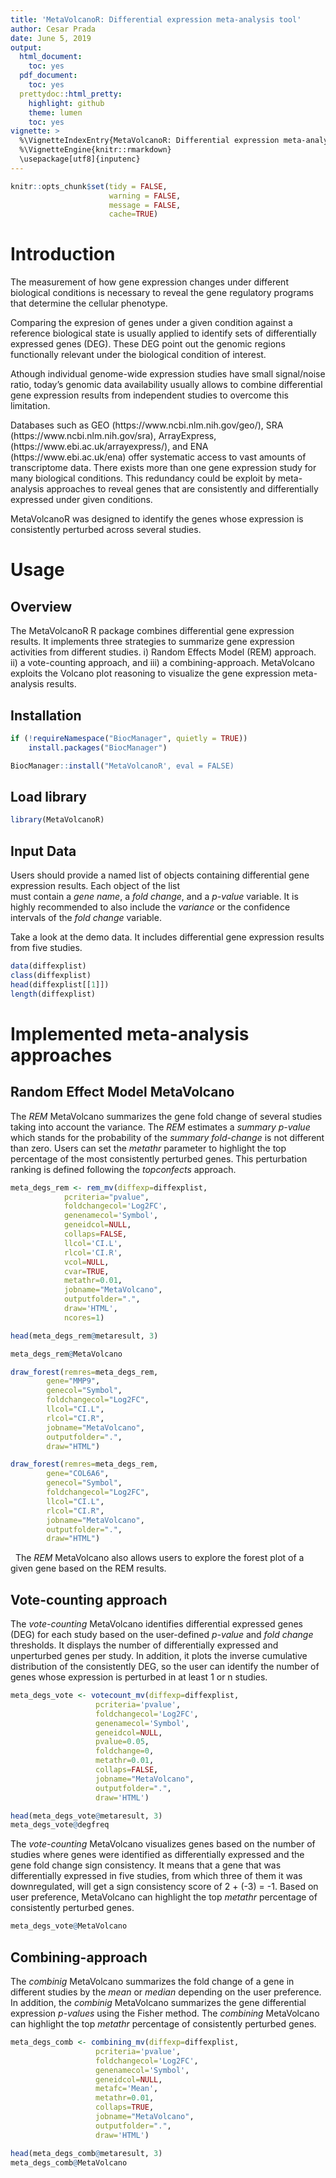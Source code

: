 ```yaml
---
title: 'MetaVolcanoR: Differential expression meta-analysis tool'
author: Cesar Prada
date: June 5, 2019
output:
  html_document:
    toc: yes
  pdf_document:
    toc: yes
  prettydoc::html_pretty:
    highlight: github
    theme: lumen
    toc: yes
vignette: > 
  %\VignetteIndexEntry{MetaVolcanoR: Differential expression meta-analysis tool}
  %\VignetteEngine{knitr::rmarkdown}
  \usepackage[utf8]{inputenc}
---
```


```r
knitr::opts_chunk$set(tidy = FALSE,
                      warning = FALSE,
                      message = FALSE,
                      cache=TRUE)
```

# Introduction

The measurement of how gene expression changes under different biological 
conditions is necessary to reveal the gene regulatory programs that determine
the cellular phenotype. 

Comparing the expresion of genes under a given condition against a reference 
biological state is usually applied to identify sets of differentially 
expressed genes (DEG). These DEG point out the genomic regions functionally 
relevant under the biological condition of interest. 

Athough individual genome-wide expression studies have small signal/noise ratio,
today's genomic data availability usually allows to combine differential gene 
expression results from independent studies to overcome this limitation. 

Databases such as GEO (https://www.ncbi.nlm.nih.gov/geo/), SRA 
(https://www.ncbi.nlm.nih.gov/sra), ArrayExpress, 
(https://www.ebi.ac.uk/arrayexpress/), and ENA (https://www.ebi.ac.uk/ena) offer
systematic access to vast amounts of transcriptome data. There exists more than
one gene expression study for many biological conditions. This redundancy could
be exploit by meta-analysis approaches to reveal genes that are consistently
and differentially expressed under given conditions.

MetaVolcanoR was designed to identify the genes whose expression is consistently 
perturbed across several studies. 

# Usage

## Overview 
The MetaVolcanoR R package combines differential gene expression results. It 
implements three strategies to summarize gene expression activities from 
different studies. i) Random Effects Model (REM) approach. ii) a vote-counting
approach, and iii) a combining-approach. MetaVolcano exploits the Volcano plot 
reasoning to visualize the gene expression meta-analysis results.

## Installation

```r

if (!requireNamespace("BiocManager", quietly = TRUE))
    install.packages("BiocManager")

BiocManager::install("MetaVolcanoR', eval = FALSE)
```

## Load library

```r
library(MetaVolcanoR)
```

## Input Data

Users should provide a named list of \code{data.table/data.frame} objects 
containing differential gene expression results. Each object of the list  
must contain a *gene name*, a *fold change*, and a *p-value* variable. It 
is highly recommended to also include the *variance* or the confidence 
intervals of the *fold change* variable. 

Take a look at the demo data. It includes differential gene expression results
from five studies. 

```r
data(diffexplist)
class(diffexplist)
head(diffexplist[[1]])
length(diffexplist)
```

# Implemented meta-analysis approaches

## Random Effect Model MetaVolcano

The *REM* MetaVolcano summarizes the gene fold change of several studies taking
into account the variance. The *REM* estimates a *summary p-value* which stands 
for the probability of the *summary fold-change* is not different than zero. 
Users can set the *metathr* parameter to highlight the top percentage of the 
most consistently perturbed genes. This perturbation ranking is defined 
following the *topconfects* approach.


```r
meta_degs_rem <- rem_mv(diffexp=diffexplist,
			pcriteria="pvalue",
			foldchangecol='Log2FC', 
			genenamecol='Symbol',
			geneidcol=NULL,
			collaps=FALSE,
			llcol='CI.L',
			rlcol='CI.R',
			vcol=NULL, 
			cvar=TRUE,
			metathr=0.01,
			jobname="MetaVolcano",
			outputfolder=".", 
			draw='HTML',
			ncores=1)

head(meta_degs_rem@metaresult, 3)

meta_degs_rem@MetaVolcano

draw_forest(remres=meta_degs_rem,
	    gene="MMP9",
	    genecol="Symbol", 
	    foldchangecol="Log2FC",
	    llcol="CI.L", 
	    rlcol="CI.R",
	    jobname="MetaVolcano",
	    outputfolder=".",
	    draw="HTML")

draw_forest(remres=meta_degs_rem,
	    gene="COL6A6",
	    genecol="Symbol", 
	    foldchangecol="Log2FC",
	    llcol="CI.L", 
	    rlcol="CI.R",
	    jobname="MetaVolcano",
	    outputfolder=".",
	    draw="HTML")

```

&nbsp;
The *REM* MetaVolcano also allows users to explore the forest plot of a given 
gene based on the REM results.

## Vote-counting approach

The *vote-counting* MetaVolcano identifies differential expressed genes (DEG) 
for each study based on the user-defined *p-value* and *fold change* thresholds.
It displays the number of differentially expressed and unperturbed genes per 
study. In addition, it plots the inverse cumulative distribution of the 
consistently DEG, so the user can identify the number of genes whose expression
is perturbed in at least 1 or n studies.

```r
meta_degs_vote <- votecount_mv(diffexp=diffexplist,
			       pcriteria='pvalue',
			       foldchangecol='Log2FC',
			       genenamecol='Symbol',
			       geneidcol=NULL,
			       pvalue=0.05,
			       foldchange=0, 
			       metathr=0.01,
			       collaps=FALSE,
			       jobname="MetaVolcano", 
			       outputfolder=".",
			       draw='HTML')

head(meta_degs_vote@metaresult, 3)
meta_degs_vote@degfreq
```

The *vote-counting* MetaVolcano visualizes genes based on the number of studies
where genes were identified as differentially expressed and the gene fold change 
sign consistency. It means that a gene that was differentially expressed in five 
studies, from which three of them it was downregulated, will get a sign 
consistency score of 2 + (-3) = -1. Based on user preference, MetaVolcano can 
highlight the top *metathr* percentage of consistently perturbed genes.


```r
meta_degs_vote@MetaVolcano
```

## Combining-approach 

The *combinig* MetaVolcano summarizes the fold change of a gene in different 
studies by the *mean* or *median* depending on the user preference. In addition,
the *combinig* MetaVolcano summarizes the gene differential expression 
*p-values* using the Fisher method. The *combining* MetaVolcano can highlight 
the top *metathr* percentage of consistently perturbed genes.


```r
meta_degs_comb <- combining_mv(diffexp=diffexplist,
			       pcriteria='pvalue', 
			       foldchangecol='Log2FC',
			       genenamecol='Symbol',
			       geneidcol=NULL,
			       metafc='Mean',
			       metathr=0.01, 
			       collaps=TRUE,
			       jobname="MetaVolcano",
			       outputfolder=".",
			       draw='HTML')

head(meta_degs_comb@metaresult, 3)
meta_degs_comb@MetaVolcano
```

